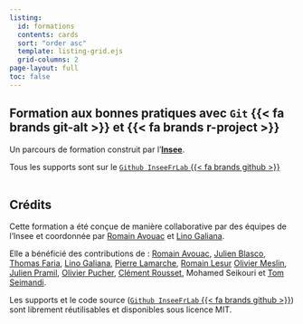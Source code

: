 ```yaml
---
listing:
  id: formations
  contents: cards
  sort: "order asc"
  template: listing-grid.ejs
  grid-columns: 2
page-layout: full
toc: false
---
```


## Formation aux bonnes pratiques avec `Git` {{< fa brands git-alt >}} et {{< fa brands r-project >}}

Un parcours de formation construit par l'[__Insee__](https://www.insee.fr/fr/accueil).

Tous les supports sont sur le [`Github InseeFrLab` {{< fa brands github >}}](https://github.com/InseeFrLab/formation-bonnes-pratiques-git-R)
<br>
<br>

::: {#formations}
:::


## Crédits

Cette formation a été conçue de manière collaborative par des équipes de 
l'Insee et coordonnée
par [Romain Avouac](https://github.com/avouacr) et [Lino Galiana](https://github.com/linogaliana).

Elle a bénéficié des contributions de : [Romain Avouac](https://github.com/avouacr), 
[Julien Blasco](https://github.com/JulienBlasco),
[Thomas Faria](https://github.com/ThomasFaria),
[Lino Galiana](https://github.com/linogaliana),
[Pierre Lamarche](https://github.com/pierre-lamarche),
[Romain Lesur](https://github.com/rlesur)
[Olivier Meslin](https://github.com/oliviermeslin),
[Julien Pramil](https://github.com/jpramil),
[Olivier Pucher](https://github.com/Evargalo),
[Clément Rousset](https://github.com/clerousset),
Mohamed Seikouri et
[Tom Seimandi](https://github.com/tomseimandi).

Les supports et le code source ([`Github InseeFrLab` {{< fa brands github >}}](https://github.com/InseeFrLab/formation-bonnes-pratiques-git-R)) sont librement réutilisables et disponibles sous licence MIT. 
